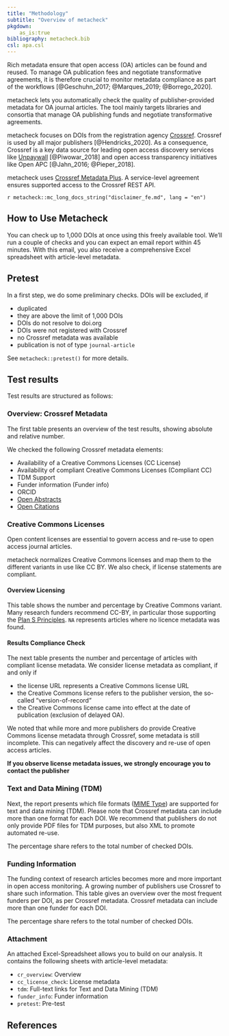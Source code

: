 ```yaml
---
title: "Methodology"
subtitle: "Overview of metacheck"
pkgdown:
    as_is:true
bibliography: metacheck.bib
csl: apa.csl
---
```


<!-- NOTE this has to stay in sync with methode.Rmd -->

Rich metadata ensure that open access (OA) articles can be found and reused. 
To manage OA publication fees and negotiate transformative agreements, it is therefore crucial to monitor metadata compliance as part of the workflows [@Geschuhn_2017; @Marques_2019; @Borrego_2020].

metacheck lets you automatically check the quality of publisher-provided metadata for OA journal articles. 
The tool mainly targets libraries and consortia that manage OA publishing funds and negotiate transformative agreements.

metacheck focuses on DOIs from the registration agency [Crossref](https://www.crossref.org/).
Crossref is used by all major publishers [@Hendricks_2020]. 
As a consequence, Crossref is a key data source for leading open access discovery services like [Unpaywall](https://unpaywall.org/) [@Piwowar_2018] and open access transparency initiatives like Open APC [@Jahn_2016; @Pieper_2018]. 

metacheck uses [Crossref Metadata Plus](https://www.crossref.org/services/metadata-retrieval/metadata-plus/).
A service-level agreement ensures supported access to the Crossref REST API.

<div class="alert alert-warning" role="alert">
`r metacheck::mc_long_docs_string("disclaimer_fe.md", lang = "en")`
</div>

## How to Use Metacheck

You can check up to 1,000 DOIs at once using this freely available tool. 
We'll run a couple of checks and you can expect an email report within 45 minutes. 
With this email, you also receive a comprehensive Excel spreadsheet with article-level metadata. 

## Pretest

In a first step, we do some preliminary checks. DOIs will be excluded, if

- duplicated
- they are above the limit of 1,000 DOIs
- DOIs do not resolve to doi.org
- DOIs were not registered with Crossref
- no Crossref metadata was available
- publication is not of type `journal-article`

See `metacheck::pretest()` for more details.

## Test results

Test results are structured as follows:

### Overview: Crossref Metadata

The first table presents an overview of the test results, showing absolute and relative number. 

We checked the following Crossref metadata elements:

- Availability of a Creative Commons Licenses (CC License)
- Availability of compliant Creative Commons Licenses (Compliant CC)
- TDM Support 
- Funder information (Funder info)
- ORCID
- [Open Abstracts](https://i4oa.org/) 
- [Open Citations](https://i4oc.org/)

### Creative Commons Licenses

Open content licenses are essential to govern access and re-use to open access journal articles. 

metacheck normalizes Creative Commons licenses and map them to the different variants in use like CC BY.
We also check, if license statements are compliant.

#### Overview Licensing

This table shows the number and percentage by Creative Commons variant. 
Many research funders recommend CC-BY, in particular those supporting the [Plan S Principles](https://www.coalition-s.org/plan_s_principles/). 
`NA` represents articles where no licence metadata was found. 

#### Results Compliance Check

The next table presents the number and percentage of articles with compliant license metadata. 
We consider license metadata as compliant, if and only if 

- the license URL represents a Creative Commons license URL
- the Creative Commons license refers to the publisher version, the so-called "version-of-record"
- the Creative Commons license came into effect at the date of publication (exclusion of delayed OA).

We noted that while more and more publishers do provide Creative Commons license metadata through Crossref, some metadata is still incomplete. 
This can negatively affect the discovery and re-use of open access articles. 

**If you observe license metadata issues, we strongly encourage you to contact the publisher**

### Text and Data Mining (TDM)

Next, the report presents which file formats ([MIME Type](https://developer.mozilla.org/en-US/docs/Web/HTTP/Basics_of_HTTP/MIME_types)) are supported for text and data mining (TDM). 
Please note that Crossref metadata can include more than one format for each DOI. 
We recommend that publishers do not only provide PDF files for TDM purposes, but also XML to promote automated re-use.

The percentage share refers to the total number of checked DOIs.

### Funding Information

The funding context of research articles becomes more and more important in open access monitoring. 
A growing number of publishers use Crossref to share such information. 
This table gives an overview over the most frequent funders per DOI, as per Crossref metadata. 
Crossref metadata can include more than one funder for each DOI.

The percentage share refers to the total number of checked DOIs.

### Attachment

An attached Excel-Spreadsheet allows you to build on our analysis. 
It contains the following sheets with article-level metadata:

- `cr_overview`: Overview  
- `cc_license_check`: License metadata 
- `tdm`: Full-text links for Text and Data Mining (TDM)
- `funder_info`: Funder information
- `pretest`: Pre-test

## References
